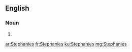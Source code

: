 ==English==

===Noun===
{{head|en|plural}}

# {{plural of|Stephanie|lang=en}}

[[ar:Stephanies]]
[[fr:Stephanies]]
[[ku:Stephanies]]
[[mg:Stephanies]]